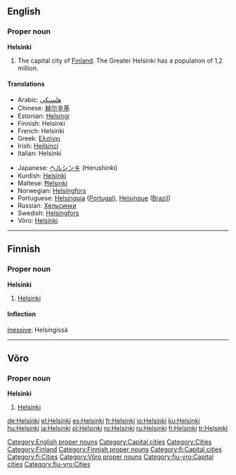 {{wikipedia}}
==English==

===Proper noun===
'''Helsinki'''

# The capital city of [[Finland]]. The Greater Helsinki has a population of 1,2 million.

====Translations====
{{top}}
*Arabic: [[هلسنكي]]
*Chinese: [[赫尔辛基]]
*Estonian: [[Helsingi]]
*Finnish: Helsinki
*French: Helsinki
*Greek: [[Ελσίνκι]] {{n}}
*Irish: [[Heilsincí]]
*Italian: Helsinki {{f}}
{{mid}}
*Japanese: [[ヘルシンキ]] (Herushinki)
*Kurdish: [[Helsinkî]] {{f}}
*Maltese: [[Ħelsinki]]
*Norwegian: [[Helsingfors]]
*Portuguese: [[Helsínquia]] ([[Portugal]]), [[Helsinque]] ([[Brazil]])
*Russian: [[Хельсинки]]
*Swedish: [[Helsingfors]]
*Võro: [[#Võro|Helsinki]]
{{bottom}}

[[Category:English proper nouns]]
[[Category:Capital cities]]
[[Category:Cities]]
[[Category:Finland]]

----

==Finnish==
{{wikipedia|lang=fi}}

===Proper noun===
'''Helsinki'''

# [[#English|Helsinki]]

====Inflection====
[[w:Inessive case|Inessive]]: Helsingissä

[[Category:Finnish proper nouns]]
[[Category:fi:Capital cities]]
[[Category:fi:Cities]]

----

==Võro==

===Proper noun===
'''Helsinki'''

# [[#English|Helsinki]]

[[Category:Võro proper nouns]]
[[Category:fiu-vro:Capital cities]]
[[Category:fiu-vro:Cities]]

[[de:Helsinki]]
[[el:Helsinki]]
[[es:Helsinki]]
[[fr:Helsinki]]
[[io:Helsinki]]
[[ku:Helsinki]]
[[hu:Helsinki]]
[[ja:Helsinki]]
[[pl:Helsinki]]
[[ro:Helsinki]]
[[ru:Helsinki]]
[[fi:Helsinki]]
[[tr:Helsinki]]
